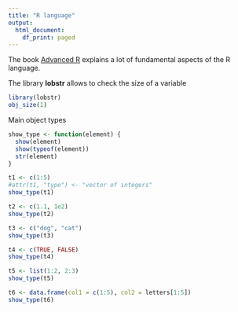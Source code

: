 ```yaml
---
title: "R language"
output:
  html_document:
    df_print: paged
---
```


The book [Advanced R](https://adv-r.hadley.nz/) explains a lot of fundamental aspects of the R language.


The library **lobstr** allows to check the size of a variable 

```r
library(lobstr)
obj_size(1)
```

Main object types

```r
show_type <- function(element) {
  show(element)
  show(typeof(element))
  str(element)
}
```

```r
t1 <- c(1:5)
#attr(t1, "type") <- "vector of integers"
show_type(t1)
```

```r
t2 <- c(1.1, 1e2)
show_type(t2)
```

```r
t3 <- c("dog", "cat")
show_type(t3)
```

```r
t4 <- c(TRUE, FALSE)
show_type(t4)
```

```r
t5 <- list(1:2, 2:3)
show_type(t5)
```


```r
t6 <- data.frame(col1 = c(1:5), col2 = letters[1:5])
show_type(t6)
```